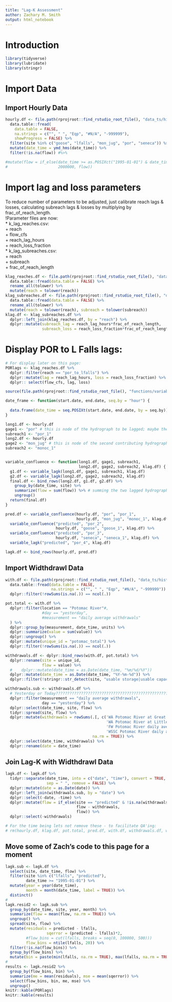 ```yaml
---
title: "Lag-K Assessment"
author: Zachary M. Smith
output: html_notebook
---
```



# Introduction

```r
library(tidyverse)
library(lubridate)
library(stringr)
```

# Import Data

## Import Hourly Data

```r
hourly.df <- file.path(rprojroot::find_rstudio_root_file(), "data_ts/historical/flows_obs/hourly_flows.csv") %>%
  data.table::fread(
    data.table = FALSE,
    na.strings = c("", " ", "Eqp", "#N/A", "-999999"),
    showProgress = FALSE) %>% 
  filter(site %in% c("goose", "lfalls", "mon_jug", "por", "seneca")) %>% 
  mutate(date_time = ymd_hms(date_time)) %>% 
  filter(!is.na(flow)) #%>% 

#mutate(flow = if_else(date_time >= as.POSIXct("1995-01-01") & date_time < as.POSIXct("1996-01-01") & site == "por", 
#                      2000000, flow))
```
# Import lag and loss parameters
To reduce number of parameters to be adjusted, just calibrate reach lags & 
losses, calculating subreach lags & losses by multiplying by frac_of_reach_length.  
!Parameter files are now:  
* k_lag_reaches.csv:  
    + reach  
    + flow_cfs  
    + reach_lag_hours  
    + reach_loss_fraction    
* k_lag_subreaches.csv:  
    + reach  
    + subreach  
    + frac_of_reach_length
```r
klag_reaches.df <- file.path(rprojroot::find_rstudio_root_file(), "data/parameters/k_lag_reaches.csv") %>% 
  data.table::fread(data.table = FALSE) %>% 
  rename_all(tolower) %>% 
  mutate(reach = tolower(reach))
klag_subreaches.df <- file.path(rprojroot::find_rstudio_root_file(), "data/parameters/k_lag_subreaches.csv") %>% 
  data.table::fread(data.table = FALSE) %>% 
  rename_all(tolower) %>% 
  mutate(reach = tolower(reach), subreach = tolower(subreach))
klag.df <- klag_subreaches.df %>%
  dplyr::left_join(klag_reaches.df, by = "reach") %>%
  dplyr::mutate(subreach_lag = reach_lag_hours*frac_of_reach_length,
                subreach_loss = reach_loss_fraction*frac_of_reach_length)
```
# Display POR to L Falls lags:
```r
# For display later on this page:
PORlags <- klag_reaches.df %>%
  dplyr::filter(reach == "por_to_lfalls") %>%
  dplyr::mutate(lag = reach_lag_hours, loss = reach_loss_fraction) %>%
  dplyr:: select(flow_cfs, lag, loss)
```

```r
source(file.path(rprojroot::find_rstudio_root_file(), "functions/variable_lagk_func_test.R"))
```

```r
date_frame <- function(start.date, end.date, seq.by = "hour") {
  
  data.frame(date_time = seq.POSIXt(start.date, end.date, by = seq.by))
}
```


```r
long1.df <- hourly.df
gage1 <- "por" # this is node of the hydrograph to be lagged; maybe the "head node"?
subreach1 <- "por_1"
long2.df <- hourly.df
gage2 <- "mon_jug" # this is node of the second contributing hydrograph to be lagged
subreach2 <- "monoc_1"


variable_confluence <- function(long1.df, gage1, subreach1,
                                long2.df, gage2, subreach2, klag.df) {
  g1.df <- variable_lagk(long1.df, gage1, subreach1, klag.df)
  g2.df <- variable_lagk(long2.df, gage2, subreach2, klag.df)
  final.df <- bind_rows(long2.df, g1.df, g2.df) %>% 
    group_by(date_time, site) %>% 
    summarize(flow = sum(flow)) %>% # summing the two lagged hydrographs
    ungroup()
  return(final.df)
}
```

```r
pred.df <- variable_confluence(hourly.df, "por", "por_1", 
                               hourly.df, "mon_jug", "monoc_1", klag.df) %>% 
  variable_confluence("predicted", "por_2",
                      hourly.df, "goose", "goose_1", klag.df) %>% 
  variable_confluence("predicted", "por_3",
                      hourly.df, "seneca", "seneca_1", klag.df) %>% 
  variable_lagk("predicted", "por_4", klag.df)
```

```r
lagk.df <- bind_rows(hourly.df, pred.df)
```


## Import Widthdrawl Data

```r
with.df <- file.path(rprojroot::find_rstudio_root_file(), "data_ts/historical/withdrawals/withdrawals_wma_daily_mgd_1990_2017.csv") %>%
  data.table::fread(data.table = FALSE,
                    na.strings = c("", " ", "Eqp", "#N/A", "-999999")) %>% 
  dplyr::filter(!rowSums(is.na(.)) == ncol(.))
```

```r
pot.total <- with.df %>% 
  dplyr::filter(location == "Potomac River"#,
                #day == "yesterday",
                #measurement == "daily average withdrawals"
  ) %>% 
  dplyr::group_by(measurement, date_time, units) %>% 
  dplyr::summarize(value = sum(value)) %>% 
  dplyr::ungroup() %>% 
  dplyr::mutate(unique_id = "potomac_total") %>% 
  dplyr::filter(!rowSums(is.na(.)) == ncol(.))
```

```r
withdrawals.df <- dplyr::bind_rows(with.df, pot.total) %>% 
  dplyr::rename(site = unique_id,
                flow = value) %>% 
  #    dplyr::mutate(date_time = as.Date(date_time, "%m/%d/%Y"))
  dplyr::mutate(date_time = as.Date(date_time, "%Y-%m-%d")) %>% 
  dplyr::filter(!stringr::str_detect(site, "usable storage|usable capacity"))
```


```r
withdrawals.sub <- withdrawals.df %>% 
  # Yesterday or Today??????????????????????????????????????????????????????????????????????
  dplyr::filter(measurement == "daily average withdrawals",
                day == "yesterday") %>% 
  dplyr::select(date_time, site, flow) %>% 
  tidyr::spread(site, flow) %>% 
  dplyr::mutate(withdrawals = rowSums(.[, c('WA Potomac River at Great Falls daily average withdrawals',
                                            'WA Potomac River at Little Falls daily average withdrawals',
                                            'FW Potomac River daily average withdrawals',
                                            'WSSC Potomac River daily average withdrawals')],
                                      na.rm = TRUE)) %>% 
  dplyr::select(date_time, withdrawals) %>% 
  dplyr::rename(date = date_time)
```

## Join Lag-K with Widthdrawl Data

```r
lagk.df <- lagk.df %>% 
  tidyr::separate(date_time, into = c("date", "time"), convert = TRUE,
                  sep = " ", remove = FALSE) %>% 
  dplyr::mutate(date = as.Date(date)) %>% 
  dplyr::left_join(withdrawals.sub, by = "date") %>% 
  dplyr::select(-date, -time) %>% 
  dplyr::mutate(flow = if_else(site == "predicted" & !is.na(withdrawals),
                               flow - withdrawals,
                               flow)) %>% 
  dplyr::select(-withdrawals)
```


```r
# For the time being lets not remove these - to facilitate QA'ing:
# rm(hourly.df, klag.df, pot.total, pred.df, with.df, withdrawals.df, withdrawals.sub, date_frame, variable_confluence, variable_lagk)
```
## Move some of Zach's code to this page for a moment
```r
lagk.sub <- lagk.df %>% 
  select(site, date_time, flow) %>% 
  filter(site %in% c("lfalls", "predicted"),
         date_time >= "1995-01-01") %>%
  mutate(year = year(date_time),
         month = month(date_time, label = TRUE)) %>% 
  distinct()
#
lagk.resid2 <- lagk.sub %>%
  group_by(date_time, site, year, month) %>% 
  summarize(flow = mean(flow, na.rm = TRUE)) %>%
  ungroup() %>% 
  spread(site, flow) %>% 
  mutate(residuals = predicted - lfalls,
                  sqerror = (predicted - lfalls)*2,
         #flow_bins = cut(lfalls, breaks = seq(0, 100000, 500)))
         flow_bins = ntile(lfalls, 20)) %>% 
  filter(!is.na(flow_bins)) %>% 
  group_by(flow_bins) %>% 
  mutate(bin = paste(min(lfalls, na.rm = TRUE), max(lfalls, na.rm = TRUE), sep = " - "))
#
results <- lagk.resid2 %>%
  group_by(flow_bins, bin) %>%
  summarize(me = mean(residuals), mse = mean(sqerror)) %>%
  select(flow_bins, bin, me, mse) %>%
  ungroup()
knitr::kable(PORlags)
knitr::kable(results)

```